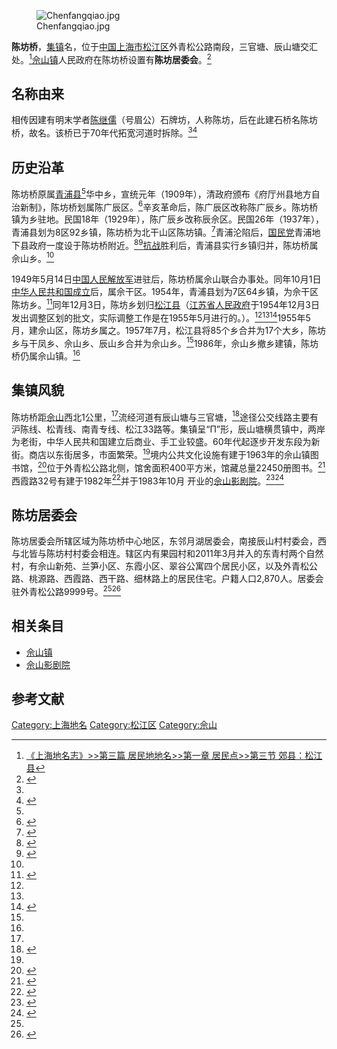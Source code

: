 [[File:Chenfangqiao.jpg|thumb]]

'''陈坊桥'''，[[集镇|集镇]]名，位于[[中華人民共和國|中国]][[上海市|上海市]][[松江区|松江区]]外青松公路南段，三官塘、辰山塘交汇处。<ref name="上海地名志松江县">[http://shtong.gov.cn/node2/node2245/node70862/node70869/node70913/node70917/userobject1ai73706.html 《上海地名志》>>第三篇 居民地地名>>第一章 居民点>>第三节 郊县：松江县]</ref>[[佘山镇|佘山镇]]人民政府在陈坊桥设置有'''陈坊居委会'''。<ref name="佘山">{{Cite web |url=http://ssz.songjiang.gov.cn/detail.aspx?contentid=_Z2WY1Q6OI&catalogId=001003 |title=佘山镇人民政府网站>>走进佘山>>村居介绍>>陈坊居委会 |access-date=2014-12-09 |archive-url=https://web.archive.org/web/20141213211940/http://ssz.songjiang.gov.cn/detail.aspx?contentid=_Z2WY1Q6OI&catalogId=001003 |archive-date=2014-12-13 |dead-url=yes }}</ref>

==名称由来==
相传因建有明末学者[[陳繼儒|陈继儒]]（号眉公）石牌坊，人称陈坊，后在此建石桥名陈坊桥，故名。该桥已于70年代拓宽河道时拆除。<ref name="上海地名志松江县"></ref><ref name="松江县志佘山乡">{{Cite web |url=http://www.shtong.gov.cn/newsite/node2/node4/node2250/songjiang/node46165/node46186/node46188/userobject1ai32358.html |title=《松江县志》>>第一卷 建置>>第三章 乡镇>>第十二节 佘山乡 |access-date=2019-04-20 |archive-date=2014-12-01 |archive-url=https://web.archive.org/web/20141201171548/http://www.shtong.gov.cn/newsite/node2/node4/node2250/songjiang/node46165/node46186/node46188/userobject1ai32358.html |dead-url=no }}</ref>

==历史沿革==
陈坊桥原属[[青浦县|青浦县]]<ref name="松江县志佘山乡"></ref>华中乡，宣统元年（1909年），清政府颁布《府厅州县地方自治新制》，陈坊桥划属陈广辰区。<ref name="青浦县志明清两代区划">{{Cite web |url=http://www.shtong.gov.cn/newsite/node2/node4/node2250/node4427/node5559/node5652/node9433/userobject1ai18047.html |title=《青浦县志》>>第二篇 建置>>行政区划>>明、清两代区划 |access-date=2019-04-20 |archive-date=2016-03-27 |archive-url=https://web.archive.org/web/20160327000429/http://www.shtong.gov.cn/Newsite/node2/node4/node2250/node4427/node5559/node5652/node9433/userobject1ai18047.html |dead-url=no }}</ref>辛亥革命后，陈广辰区改称陈广辰乡。陈坊桥镇为乡驻地。民国18年（1929年），陈广辰乡改称辰佘区。民国26年（1937年），青浦县划为8区92乡镇，陈坊桥为北干山区陈坊镇。<ref name="青浦县志民国时期区划">{{Cite web |url=http://www.shtong.gov.cn/newsite/node2/node4/node2250/node4427/node5559/node5652/node9433/userobject1ai18048.html |title=《青浦县志》>>第二篇 建置>>行政区划>>民国时期区划 |access-date=2019-04-20 |archive-date=2016-03-27 |archive-url=https://web.archive.org/web/20160327000432/http://www.shtong.gov.cn/Newsite/node2/node4/node2250/node4427/node5559/node5652/node9433/userobject1ai18048.html |dead-url=no }}</ref>青浦沦陷后，[[中國國民黨|国民党]]青浦地下县政府一度设于陈坊桥附近。<ref name="青浦县志民国政权">{{Cite web |url=http://www.shtong.gov.cn/newsite/node2/node4/node2250/node4427/node5585/node10981/node10990/userobject1ai18715.html |title=《青浦县志》>>第二十篇 政权政协>>民国政权 |access-date=2019-04-20 |archive-date=2019-04-20 |archive-url=https://web.archive.org/web/20190420080201/http://www.shtong.gov.cn/newsite/node2/node4/node2250/node4427/node5585/node10981/node10990/userobject1ai18715.html |dead-url=no }}</ref><ref name="青浦县志大事记">{{Cite web |url=http://www.shtong.gov.cn/newsite/node2/node4/node2250/node4427/node34340/userobject1ai18024.html |title=《青浦县志》>>大事记 |access-date=2019-04-20 |archive-date=2019-04-20 |archive-url=https://web.archive.org/web/20190420094223/http://www.shtong.gov.cn/newsite/node2/node4/node2250/node4427/node34340/userobject1ai18024.html |dead-url=no }}</ref>[[中国抗日战争|抗战]]胜利后，青浦县实行乡镇归并，陈坊桥属佘山乡。<ref name="青浦县志民国时期区划"></ref>

1949年5月14日[[中国人民解放军|中国人民解放军]]进驻后，陈坊桥属佘山联合办事处。同年10月1日[[中华人民共和国开国大典|中华人民共和国成立]]后，属佘干区。1954年，青浦县划为7区64乡镇，为佘干区陈坊乡。<ref name="青浦县志解放后区划">{{Cite web |url=http://www.shtong.gov.cn/newsite/node2/node4/node2250/node4427/node5559/node5652/node9433/userobject1ai18049.html |title=《青浦县志》>>第二篇 建置>>行政区划>>解放后区划 |access-date=2019-04-20 |archive-date=2016-03-27 |archive-url=https://web.archive.org/web/20160327000435/http://www.shtong.gov.cn/Newsite/node2/node4/node2250/node4427/node5559/node5652/node9433/userobject1ai18049.html |dead-url=no }}</ref>同年12月3日，陈坊乡划归[[松江县|松江县]]（[[江苏省人民政府|江苏省人民政府]]于1954年12月3日发出调整区划的批文，实际调整工作是在1955年5月进行的。）。<ref name="松江县志佘山乡"></ref><ref name="青浦县志解放后区划"></ref><ref name="松江县志行政区划">{{Cite web |url=http://www.shtong.gov.cn/newsite/node2/node4/node2250/songjiang/node46165/node46167/node61746/userobject1ai32334.html |title=《松江县志》>>第一卷 建置>>第一章 沿革与行政区划>>第二节 行政区划 |access-date=2019-04-20 |archive-date=2016-03-31 |archive-url=https://web.archive.org/web/20160331200838/http://www.shtong.gov.cn/newsite/node2/node4/node2250/songjiang/node46165/node46167/node61746/userobject1ai32334.html |dead-url=no }}</ref>1955年5月，建佘山区，陈坊乡属之。1957年7月，松江县将85个乡合并为17个大乡，陈坊乡与干凤乡、佘山乡、辰山乡合并为佘山乡。<ref name="松江县志行政区划"></ref>1986年，佘山乡撤乡建镇，陈坊桥仍属佘山镇。<ref name="上海地名志松江县"></ref>

==集镇风貌==
陈坊桥距[[佘山|佘山]]西北1公里，<ref name="松江县志佘山乡"></ref>流经河道有辰山塘与三官塘，<ref name="松江县志">{{Cite web |url=http://www.shtong.gov.cn/newsite/node2/node4/node2250/songjiang/node46892/node46894/node61815/userobject1ai33154.html |title=《松江县志》>>第十七卷 交通>>第一章 水路运输>>第一节 航道、航线 |access-date=2019-04-20 |archive-date=2016-03-26 |archive-url=https://web.archive.org/web/20160326225913/http://www.shtong.gov.cn/Newsite/node2/node4/node2250/songjiang/node46892/node46894/node61815/userobject1ai33154.html |dead-url=no }}</ref>途径公交线路主要有沪陈线、松青线、南青专线、松江33路等。集镇呈“Π”形，辰山塘横贯镇中，两岸为老街，中华人民共和国建立后商业、手工业较盛。60年代起逐步开发东段为新街。商店以东街居多，市面繁荣。<ref name="松江县志佘山乡"></ref>境内公共文化设施有建于1963年的佘山镇图书馆，<ref name="上海图书馆事业志松江县">{{Cite web |url=http://www.shtong.gov.cn/newsite/node2/node2245/node4457/node55869/node55880/node55882/userobject1ai41681.html |title=《上海图书馆事业志》>>第二篇 公共图书馆>>第四章 县级图书馆和乡镇图书馆>>第六节 松江县 |access-date=2019-04-20 |archive-date=2016-06-27 |archive-url=https://web.archive.org/web/20160627195322/http://www.shtong.gov.cn/Newsite/node2/node2245/node4457/node55869/node55880/node55882/userobject1ai41681.html |dead-url=no }}</ref>位于外青松公路北侧，馆舍面积400平方米，馆藏总量22450册图书。<ref name="佘山镇图书馆">{{Cite web |url=http://www.sjlib.com.cn/songj/showPage.aspx?Channelid=75&Titleid=1686 |title=松江区图书馆>>松江分馆风采>>分馆风采>>佘山镇图书馆 |access-date=2014-12-08 |archive-date=2014-05-16 |archive-url=https://web.archive.org/web/20140516151807/http://www.sjlib.com.cn/songj/showPage.aspx?Channelid=75&Titleid=1686 |dead-url=no }}</ref>西霞路32号有建于1982年<ref name="松江县志影剧院书场">{{Cite web |url=http://www.shtong.gov.cn/newsite/node2/node4/node2250/songjiang/node47213/node47215/node61840/userobject1ai33501.html |title=《松江县志》>>第二十四卷 文化>>第一章 文化事业单位及团体>>第九节 影剧院、书场 |access-date=2019-04-20 |archive-date=2016-03-26 |archive-url=https://web.archive.org/web/20160326230613/http://www.shtong.gov.cn/Newsite/node2/node4/node2250/songjiang/node47213/node47215/node61840/userobject1ai33501.html |dead-url=no }}</ref>并于1983年10月<!-- 上海电影志疑似日期有误 -->开业的[[佘山影剧院|佘山影剧院]]。<ref name="上海电影志放映网建设和发展">{{Cite web |url=http://www.shtong.gov.cn/newsite/node2/node2245/node4509/node17672/node17724/node63947/userobject1ai55043.html |title=《上海电影志 》>>第六编 发行放映>>第二章 电影放映>>第三节 放映网建设和发展 |access-date=2019-04-20 |archive-date=2016-04-27 |archive-url=https://web.archive.org/web/20160427150824/http://www.shtong.gov.cn/Newsite/node2/node2245/node4509/node17672/node17724/node63947/userobject1ai55043.html |dead-url=no }}</ref><ref name="关于启用佘山影剧院印章的通知">{{Cite web
 |url         = http://daj.songjiang.gov.cn/Upload/UploadFile/Gcda/0040/01/0694/0040-01-0694-0004.pdf
 |title       = 关于启用佘山影剧院印章的通知
 |author      = 佘山公社管委会
 |date        = 1983-10-20
 |publisher   = 上海市松江区档案局
 |language    = zh-cn
 |accessdate  = 2014-12-01
 |format      = [[pdf|pdf]]
 |quote       = 我社佘山影剧院，经上海市文化局一九八三年七月一日沪演字（83）第193号文批准，现正式对外营业，自一九八三年十月二十二日起启用“松江县佘山影剧院”印章二枚。
 |archiveurl  = https://web.archive.org/web/20141201145517/http://daj.songjiang.gov.cn/Upload/UploadFile/Gcda/0040/01/0694/0040-01-0694-0004.pdf
 |archivedate = 2014-12-01
 |dead-url    = no
}}</ref>

==陈坊居委会==
陈坊居委会所辖区域为陈坊桥中心地区，东邻月湖居委会，南接辰山村村委会，西与北皆与陈坊村村委会相连。辖区内有果园村和2011年3月并入的东青村两个自然村，有佘山新苑、兰笋小区、东霞小区、翠谷公寓四个居民小区，以及外青松公路、桃源路、西霞路、西干路、细林路上的居民住宅。户籍人口2,870人。居委会驻外青松公路9999号。<ref name="佘山"></ref><ref name="佘山镇年鉴">{{Cite web |url=http://ssz.songjiang.gov.cn/detail.aspx?contentid=_ZYJQWOJ2X&catalogId=001001 |title=佘山镇人民政府网站>>走进佘山>>佘山概况>>佘山镇年鉴（2011年） |access-date=2014-12-09 |archive-url=https://web.archive.org/web/20141213211858/http://ssz.songjiang.gov.cn/detail.aspx?contentid=_ZYJQWOJ2X&catalogId=001001 |archive-date=2014-12-13 |dead-url=yes }}</ref>

==相关条目==
*[[佘山镇|佘山镇]]
*[[佘山影剧院|佘山影剧院]]

==参考文献==
{{Reflist|2}}

[[Category:上海地名|Category:上海地名]]
[[Category:松江区|Category:松江区]]
[[Category:佘山|Category:佘山]]